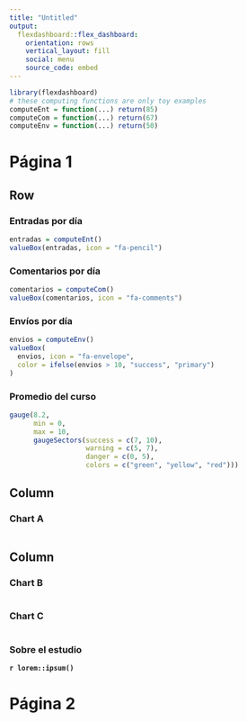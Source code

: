 ```yaml
---
title: "Untitled"
output: 
  flexdashboard::flex_dashboard:
    orientation: rows
    vertical_layout: fill
    social: menu
    source_code: embed
---
```


```r
library(flexdashboard)
# these computing functions are only toy examples
computeEnt = function(...) return(85)
computeCom = function(...) return(67)
computeEnv = function(...) return(50)
```

Página 1
=======================================================================

Row {dat-width=350}
-----------------------------------------------------------------------


### Entradas por día

```r
entradas = computeEnt()
valueBox(entradas, icon = "fa-pencil")
```

### Comentarios por día

```r
comentarios = computeCom()
valueBox(comentarios, icon = "fa-comments")
```

### Envíos por día

```r
envios = computeEnv()
valueBox(
  envios, icon = "fa-envelope",
  color = ifelse(envios > 10, "success", "primary")
)
```

### **Promedio del curso**

```r
gauge(8.2,
      min = 0,
      max = 10,
      gaugeSectors(success = c(7, 10),
                   warning = c(5, 7),
                   danger = c(0, 5),
                   colors = c("green", "yellow", "red")))
```

Column {data-width=650}
-----------------------------------------------------------------------

### Chart A

```r

```

Column {data-width=350}
-----------------------------------------------------------------------

### Chart B

```r

```

### Chart C

```r

```

### **Sobre el estudio**

**`r lorem::ipsum()`**

Página 2
========================================================================

